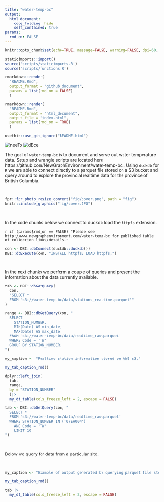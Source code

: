 ```yaml
---
title: "water-temp-bc"
output:
  html_document:
    code_folding: hide
    self_contained: true
params: 
  rmd_on: FALSE
---
```


```r
knitr::opts_chunk$set(echo=TRUE, message=FALSE, warning=FALSE, dpi=60, out.width = "100%")

```


```r

staticimports::import()
source('scripts/staticimports.R')
source('scripts/functions.R')
```



```r
rmarkdown::render(
  "README.Rmd", 
  output_format = "github_document", 
  params = list(rmd_on = FALSE)
  )

rmarkdown::render(
  "README.Rmd", 
  output_format = "html_document", 
  output_file = "index.html", 
  params = list(rmd_on = TRUE)
  )

usethis::use_git_ignore("README.html")
```

<!-- README.md is generated from README.Rmd. Please edit that file -->


![neeTo](https://img.shields.io/badge/status-neeTo-green)
![dEce](https://img.shields.io/badge/plays-dEce-red)

The goal of `water-temp-bc` is to document and serve out water temperature data. Setup and wrangle scripts are located here https://github.com/NewGraphEnvironment/water-temp-bc .  Using [`duckdb`](https://github.com/duckdb/duckdb-r) for `R` we are able to connect directly to a parquet file stored on a S3 bucket and query around to explore the provincial realtime data for the province of British Columbia.

<br>


```r

fpr::fpr_photo_resize_convert("fig/cover.png", path = "fig")
knitr::include_graphics("fig/cover.JPG")
```

<br>

In the code chunks below we connect to duckdb load the `httpfs` extension.

`r if (params$rmd_on == FALSE) "Please see http://www.newgraphenvironment.com/water-temp-bc for published table of collection links/details."`

```r
con <- DBI::dbConnect(duckdb::duckdb())
DBI::dbExecute(con, "INSTALL httpfs; LOAD httpfs;")

```

<br>


In the next chunks we perform a couple of queries and present the information about the data currently available.
```r
tab <- DBI::dbGetQuery(
  con, 
  "SELECT *
  FROM 's3://water-temp-bc/data/stations_realtime.parquet'"
)
```

```r
range <- DBI::dbGetQuery(con, "
  SELECT 
    STATION_NUMBER,
    MIN(Date) AS min_date,
    MAX(Date) AS max_date
  FROM 's3://water-temp-bc/data/realtime_raw.parquet'
  WHERE Code = 'TW'
  GROUP BY STATION_NUMBER;
")
```

```r
my_caption <- "Realtime station information stored on AWS s3."

my_tab_caption_rmd()
```



```r
dplyr::left_join(
  tab,
  range,
  by = "STATION_NUMBER"
  )|> 
  my_dt_table(cols_freeze_left = 2, escape = FALSE)
```

```r
tab <- DBI::dbGetQuery(con, "
  SELECT *
  FROM 's3://water-temp-bc/data/realtime_raw.parquet'
  WHERE STATION_NUMBER IN ('07EA004')
    AND Code = 'TW' 
    LIMIT 10
")
```




<br>

Below we query for data from a particular site.

<br> 


```r
my_caption <- "Example of output generated by querying parquet file stored on AWS s3."

my_tab_caption_rmd()
```


```r
tab |> 
  my_dt_table(cols_freeze_left = 2, escape = FALSE)
```




